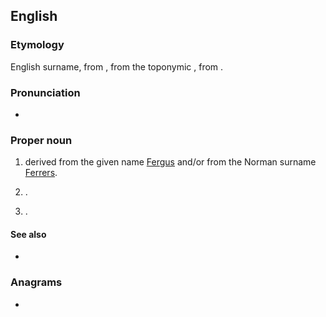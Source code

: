 {{also|ferris}}
==English==

===Etymology===
English surname, from {{der|en|nrf|Ferrers}}, from the toponymic {{m|nrf|Ferrières}}, from {{der|en|fr|fer||iron}}.

===Pronunciation===
* {{rhymes|en|ɛɹɪs}}

===Proper noun===
{{en-proper noun}}

# {{surname|en|from=given names|nodot=1}} derived from the given name [[Fergus]] and/or from the Norman surname [[Ferrers]].
# {{place|en|village|s/Illinois}}.
# {{place|en|city|s/Texas}}.

====See also====
* {{l|en|Ferris wheel}}

===Anagrams===
* {{anagrams|en|a=efirrs|Friers|firers|friers}}